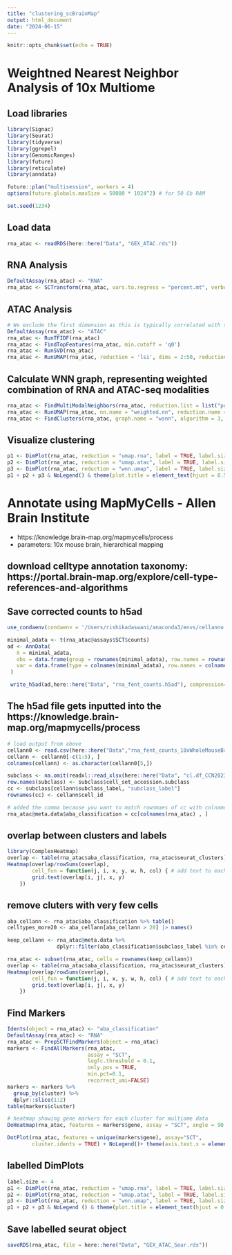 ```yaml
---
title: "clustering_scBrainMap"
output: html_document
date: "2024-06-15"
---
```


```r
knitr::opts_chunk$set(echo = TRUE)
```

# Weightned Nearest Neighbor Analysis of 10x Multiome 

## Load libraries 
```r
library(Signac)
library(Seurat)
library(tidyverse)
library(ggrepel)
library(GenomicRanges)
library(future)
library(reticulate)
library(anndata)

future::plan("multisession", workers = 4)
options(future.globals.maxSize = 50000 * 1024^2) # for 50 Gb RAM

set.seed(1234)
```

## Load data 
```r
rna_atac <- readRDS(here::here("Data", "GEX_ATAC.rds"))
```


## RNA Analysis
```r
DefaultAssay(rna_atac) <- "RNA"
rna_atac <- SCTransform(rna_atac, vars.to.regress = "percent.mt", verbose = FALSE) %>% RunPCA() %>% RunUMAP(dims = 1:50, reduction.name = 'umap.rna', reduction.key = 'rnaUMAP_')
```

## ATAC Analysis 
```r
# We exclude the first dimension as this is typically correlated with sequencing depth
DefaultAssay(rna_atac) <- "ATAC"
rna_atac <- RunTFIDF(rna_atac)
rna_atac <- FindTopFeatures(rna_atac, min.cutoff = 'q0')
rna_atac <- RunSVD(rna_atac)
rna_atac <- RunUMAP(rna_atac, reduction = 'lsi', dims = 2:50, reduction.name = "umap.atac", reduction.key = "atacUMAP_")
```

## Calculate WNN graph, representing weighted combination of RNA and ATAC-seq modalities 
```r
rna_atac <- FindMultiModalNeighbors(rna_atac, reduction.list = list("pca", "lsi"), dims.list = list(1:50, 2:50))
rna_atac <- RunUMAP(rna_atac, nn.name = "weighted.nn", reduction.name = "wnn.umap", reduction.key = "wnnUMAP_")
rna_atac <- FindClusters(rna_atac, graph.name = "wsnn", algorithm = 3, verbose = FALSE, resolution = 0.01)
```

## Visualize clustering 
```r
p1 <- DimPlot(rna_atac, reduction = "umap.rna", label = TRUE, label.size = 2.5, repel = TRUE) + ggtitle("RNA")
p2 <- DimPlot(rna_atac, reduction = "umap.atac", label = TRUE, label.size = 2.5, repel = TRUE) + ggtitle("ATAC")
p3 <- DimPlot(rna_atac, reduction = "wnn.umap", label = TRUE, label.size = 2.5, repel = TRUE) + ggtitle("WNN")
p1 + p2 + p3 & NoLegend() & theme(plot.title = element_text(hjust = 0.5))
```

# Annotate using MapMyCells - Allen Brain Institute

 - https://knowledge.brain-map.org/mapmycells/process
 - parameters: 10x mouse brain, hierarchical mapping
 
## download celltype annotation taxonomy: https://portal.brain-map.org/explore/cell-type-references-and-algorithms

## Save corrected counts to h5ad 
```r
use_condaenv(condaenv = '/Users/rishikadaswani/anaconda3/envs/cellanno', required = TRUE)

minimal_adata <- t(rna_atac@assays$SCT$counts)
ad <- AnnData(
   X = minimal_adata,
   obs = data.frame(group = rownames(minimal_adata), row.names = rownames(minimal_adata)),
   var = data.frame(type = colnames(minimal_adata), row.names = colnames(minimal_adata))
 )

 write_h5ad(ad,here::here("Data", "rna_fent_counts.h5ad"), compression='gzip')

```

## The h5ad file gets inputted into the https://knowledge.brain-map.org/mapmycells/process

```r
# load output from above 
cellann0 <- read.csv(here::here("Data","rna_fent_counts_10xWholeMouseBrain(CCN20230722)_HierarchicalMapping_UTC_1718659866135", "rna_fent_counts_10xWholeMouseBrain(CCN20230722)_HierarchicalMapping_UTC_1718659866135.csv"), header = FALSE)
cellann <- cellann0[-c(1:5), ]
colnames(cellann) <- as.character(cellann0[5,])

subclass <- na.omit(readxl::read_xlsx(here::here("Data", "cl.df_CCN202307220.xlsx"), sheet = "subclass_annotation"))
row.names(subclass) <- subclass$cell_set_accession.subclass
cc <- subclass[cellann$subclass_label, "subclass_label"]
rownames(cc) <- cellann$cell_id

# added the comma because you want to match rownmaes of cc with colnames of rna_atac
rna_atac@meta.data$aba_classification = cc[colnames(rna_atac) , ] 
```

## overlap between clusters and labels
 
```r
library(ComplexHeatmap)
overlap <- table(rna_atac$aba_classification, rna_atac$seurat_clusters)
Heatmap(overlap/rowSums(overlap),
        cell_fun = function(j, i, x, y, w, h, col) { # add text to each grid
        grid.text(overlap[i, j], x, y)
    })
```


## remove cluters with very few cells

```r
aba_cellann <- rna_atac$aba_classification %>% table()
celltypes_more20 <- aba_cellann[aba_cellann > 20] |> names()

keep_cellann <- rna_atac@meta.data %>%
                dplyr::filter(aba_classification$subclass_label %in% celltypes_more20)

rna_atac <- subset(rna_atac, cells = rownames(keep_cellann))
overlap <- table(rna_atac$aba_classification, rna_atac$seurat_clusters)
Heatmap(overlap/rowSums(overlap),
        cell_fun = function(j, i, x, y, w, h, col) { # add text to each grid
        grid.text(overlap[i, j], x, y)
    })
```

## Find Markers 
```r
Idents(object = rna_atac) <- "aba_classification"
DefaultAssay(rna_atac) <- "RNA"
rna_atac <- PrepSCTFindMarkers(object = rna_atac)
markers <- FindAllMarkers(rna_atac,
                          assay = "SCT",
                          logfc.threshold = 0.1, 
                          only.pos = TRUE,
                          min.pct=0.1,
                          recorrect_umi=FALSE)
markers <- markers %>% 
  group_by(cluster) %>% 
  dplyr::slice(1:2)
table(markers$cluster)

# heatmap showing gene markers for each cluster for multiome data 
DoHeatmap(rna_atac, features = markers$gene, assay = "SCT", angle = 90, size = 1.5, vjust = 0.6, hjust = 0.2) + NoLegend() + theme(axis.text.y = element_text(size = 5.5, face = "bold")) 
```

```r
DotPlot(rna_atac, features = unique(markers$gene), assay="SCT",
        cluster.idents = TRUE) + NoLegend()+ theme(axis.text.x = element_text(angle = 90, vjust = 0.5, hjust=1, size = 8)) + ggtitle("Dot Plot of marker genes for each cell type")
```


## labelled DimPlots 
```r
label.size <- 4
p1 <- DimPlot(rna_atac, reduction = "umap.rna", label = TRUE, label.size = label.size, repel = TRUE) + ggtitle("RNA")
p2 <- DimPlot(rna_atac, reduction = "umap.atac", label = TRUE, label.size = label.size, repel = TRUE) + ggtitle("ATAC")
p3 <- DimPlot(rna_atac, reduction = "wnn.umap", label = TRUE, label.size = label.size, repel = TRUE) + ggtitle("WNN")
p1 + p2 + p3 & NoLegend () & theme(plot.title = element_text(hjust = 0.5), legend.text = element_text(size = 14, face = "bold"))


```

## Save labelled seurat object 
```r
saveRDS(rna_atac, file = here::here("Data", "GEX_ATAC_Seur.rds"))
```


